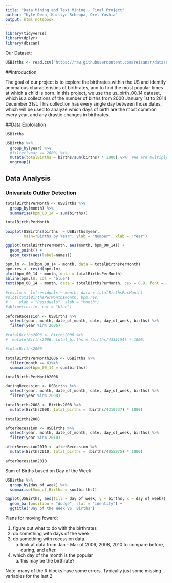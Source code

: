 ```yaml
---
title: "Data Mining and Text Mining - Final Project"
author: "Kyle Dean, Kaitlyn Scheppa, Orel Yoshia"
output: html_notebook
---
```


```r
library(tidyverse)
library(dplyr)
library(dbscan)
```


Our Dataset: 

```r
USBirths <- read.csv("https://raw.githubusercontent.com/reisanar/datasets/master/us_births_00_14.csv")
```


##Introduction

  The goal of our project is to explore the birthrates within the US and identify anomalous characteristics of birthrates, and to find the most popular times at which a child is born. In this project, we use the us_birth_00_14 dataset, which is a collections of the number of births from 2000 January 1st to 2014 December 31st. This collection has every single day between those dates, which will be used to analyze which days of birth are the most common every year, and any drastic changes in birthrates.

##Data Exploration

```r
USBirths
```

```r
USBirths %>% 
  group_by(year) %>% 
  #filter(year == 2000) %>% 
  mutate(totalBirths = births/sum(births) * 1000) %>%  #We are multiplying by 1000 because that is what google told me to do.
  ungroup()
```





## Data Analysis


### Univariate Outlier Detection



```r
totalBirthsPerMonth <- USBirths %>% 
  group_by(month) %>% 
  summarise(bpm_00_14 = sum(births))

totalBirthsPerMonth
```

```r
boxplot(USBirths$births  ~ USBirths$year, 
        main="Births by Year", ylab = "Number", xlab = "Year")
```



```r
ggplot(totalBirthsPerMonth, aes(month, bpm_00_14)) +
  geom_point() +
  geom_text(aes(label=names))
```

```r
bpm.lm <- lm(bpm_00_14 ~ month, data = totalBirthsPerMonth)
bpm.res <- resid(bpm.lm)
plot(bpm_00_14 ~ month, data = totalBirthsPerMonth)
abline(bpm.lm, col = "blue") 
text(bpm_00_14 ~ month, data = totalBirthsPerMonth, cex = 0.9, font = 2, pos = 4)

#res.lm <- lm(residuals ~ month, data = totalBirthsPerMonth)
#plot(totalBirthsPerMonth$month, bpm.res,
#     ylab = "Residuals", xlab = "Month")
#abline(res.lm, col = "blue")
```



 


```r
beforeRecession <- USBirths %>% 
  select(year, month, date_of_month, date, day_of_week, births) %>% 
  filter(year %in% 2006)

#totalBirths2006 <- Births2006 %>% 
#  mutate(Births2006, total_births = (births/4335154) * 1000)

#totalBirths2006
```

```r
totalBirthsPerMonth2006 <- USBirths %>% 
  filter(month == 6)%>% 
  summarise(bpm_00_14 = sum(births))

totalBirthsPerMonth2006
```






```r
duringRecession <- USBirths %>% 
  select(year, month, date_of_month, date, day_of_week, births) %>% 
  filter(year %in% 2008)

totalBirths2008 <- Births2008 %>% 
  mutate(Births2008, total_births = (births/4310737) * 1000)

totalBirths2008
```




```r
afterRecession <- USBirths %>% 
  select(year, month, date_of_month, date, day_of_week, births) %>% 
  filter(year %in% 2010)

afterRecession2010 <- afterRecession %>% 
  mutate(Births2010, total_births = (births/4055975) * 1000)

afterRecession2010
```


Sum of Births based on Day of the Week
```r
USBirths %>% 
  group_by(day_of_week) %>% 
  summarise(Sum_of_Births = sum(births))
```

```r
ggplot(USBirths, aes(fill = day_of_week, y = births, x = day_of_week)) +
  geom_bar(position = "dodge", stat = "identity") +
  ggtitle("Day of the Week VS. Births")
```



Plans for moving foward:

1) figure out what to do with the birthrates
2) do something with days of the week
3) do something with recession data.
      a) look at data from Jan - Mar of 2006, 2008, 2010 to compare before, during, and after.
4) which day of the month is the popular
      a) this may be the birthrate?

Note: many of the R blocks have some errors. Typically just some missing variables for the last 2













